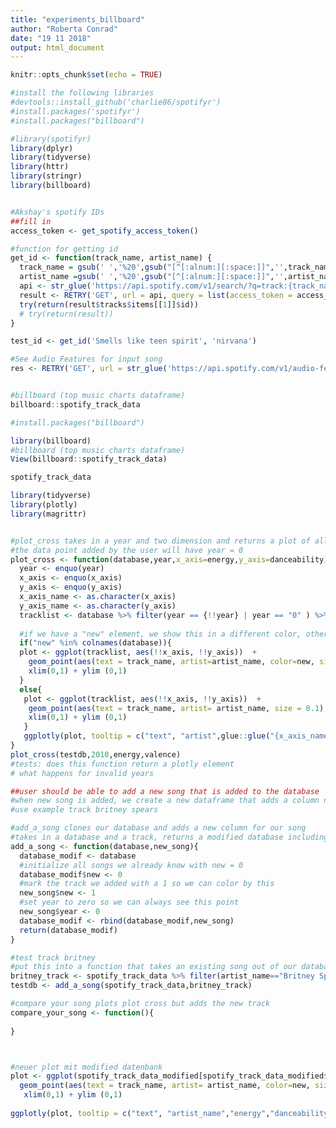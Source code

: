 ```yaml
---
title: "experiments_billboard"
author: "Roberta Conrad"
date: "19 11 2018"
output: html_document
---
```


```r
knitr::opts_chunk$set(echo = TRUE)
```

```r
#install the following libraries
#devtools::install_github('charlie86/spotifyr')
#install.packages('spotifyr')
#install.packages("billboard")

#library(spotifyr)
library(dplyr)
library(tidyverse)
library(httr)
library(stringr)
library(billboard)


#Akshay's spotify IDs
##fill in 
access_token <- get_spotify_access_token()

#function for getting id
get_id <- function(track_name, artist_name) {
  track_name = gsub(' ','%20',gsub("[^[:alnum:][:space:]]",'',track_name))
  artist_name =gsub(' ','%20',gsub("[^[:alnum:][:space:]]",'',artist_name))
  api <- str_glue('https://api.spotify.com/v1/search/?q=track:{track_name}%20artist:{artist_name}&type=track&limit=1')
  result <- RETRY('GET', url = api, query = list(access_token = access_token), quiet = TRUE, times = 1) %>% content 
  try(return(result$tracks$items[[1]]$id))
  # try(return(result))
}

test_id <- get_id('Smells like teen spirit', 'nirvana')

#See Audio Features for input song
res <- RETRY('GET', url = str_glue('https://api.spotify.com/v1/audio-features/{test_id}'), query = list(access_token = access_token), quiet = TRUE, times = 1) %>% content


#billboard (top music charts dataframe)
billboard::spotify_track_data
```

```r
#install.packages("billboard")

library(billboard)
#billboard (top music charts dataframe)
View(billboard::spotify_track_data)

spotify_track_data

```

```r
library(tidyverse)
library(plotly)
library(magrittr)


#plot_cross takes in a year and two dimension and returns a plot of all songs from this year mapped onto the two dimensions
#the data point added by the user will have year = 0
plot_cross <- function(database,year,x_axis=energy,y_axis=danceability){
  year <- enquo(year)
  x_axis <- enquo(x_axis)
  y_axis <- enquo(y_axis)
  x_axis_name <- as.character(x_axis)
  y_axis_name <- as.character(y_axis)
  tracklist <- database %>% filter(year == {!!year} | year == "0" ) %>% select(year,artist_name,track_name,!!x_axis,!!y_axis,new)
  
  #if we have a "new" element, we show this in a different color, otherwise we will simply display all points in grey
  if("new" %in% colnames(database)){
  plot <- ggplot(tracklist, aes(!!x_axis, !!y_axis))  +
    geom_point(aes(text = track_name, artist=artist_name, color=new, size = 0.1),alpha = 1/2) + theme_minimal() + 
    xlim(0,1) + ylim (0,1)
  }
  else{
   plot <- ggplot(tracklist, aes(!!x_axis, !!y_axis))  +
    geom_point(aes(text = track_name, artist= artist_name, size = 0.1),alpha = 1/2) + theme_minimal() + 
    xlim(0,1) + ylim (0,1)
   }
   ggplotly(plot, tooltip = c("text", "artist",glue::glue("{x_axis_name}"),glue::glue("{y_axis_name}") ))
}
plot_cross(testdb,2010,energy,valence)
#tests: does this function return a plotly element
# what happens for invalid years

```

```r

##user should be able to add a new song that is added to the database
#when new song is added, we create a new dataframe that adds a column new = 0 everywhere apart from the newly added song 
#use example track britney spears 

#add_a_song clones our database and adds a new column for our song
#takes in a database and a track, returns a modified database including this track with "new=0" and "year=0"
add_a_song <- function(database,new_song){
  database_modif <- database
  #initialize all songs we already know with new = 0
  database_modif$new <- 0
  #mark the track we added with a 1 so we can color by this 
  new_song$new <- 1
  #set year to zero so we can always see this point 
  new_song$year <- 0
  database_modif <- rbind(database_modif,new_song)
  return(database_modif)
}

#test track britney
#put this into a function that takes an existing song out of our database, and then compares the length of the old and new database with each other 
britney_track <- spotify_track_data %>% filter(artist_name=="Britney Spears") %>% filter(dplyr::row_number()==1)
testdb <- add_a_song(spotify_track_data,britney_track)

#compare your song plots plot cross but adds the new track
compare_your_song <- function(){
  
}



#neuer plot mit modified datenbank
plot <- ggplot(spotify_track_data_modified[spotify_track_data_modified$year=="1960"|spotify_track_data_modified$year=="0"  ,], aes(energy, danceability)) +
  geom_point(aes(text = track_name, artist= artist_name, color=new, size = loudness),alpha = 1/3) + theme_minimal() + 
   xlim(0,1) + ylim (0,1)
  
ggplotly(plot, tooltip = c("text", "artist_name","energy","danceability" ))

```

